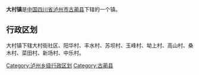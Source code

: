 {{中国乡级行政区
|行政区全称 = 大村镇
|景观照片文件名 = 
|景观照片描述 = 
|汉语拼音 =
|其他语言 = 
|其他语言名称 = 
|位置图文件名 = 
|位置图描述 = 
|自定义图片=
|上级行政区 = [[四川省|四川省]][[泸州市|泸州市]][[古蔺县|古蔺县]]
|行政区类别 = 镇
|行政区划代码 = 
|行政区划 = 
|村委会 = 
|居委会 = 
|建置时间 = 
|领导职位 = 
|领导名称 = 
|政府驻地 = 
|毗邻 = 
|地理坐标 = 
|总面积 = 
|总人口 = 
|户籍人口 = 
|户籍人口年份 = 
|常住人口 = 
|常住人口年份 = 
|人口密度 = 
|GDP = 
|邮政编码 = 
|电话区号 = 
|官方网站 = 
|网站名称 = 
}}
'''大村镇'''是[[中华人民共和国|中国]][[四川省|四川省]][[泸州市|泸州市]][[古蔺县|古蔺县]]下辖的一个镇。

== 行政区划 ==

大村镇下辖大村街社区、阳华村、丰水村、苏坝村、玉峰村、坳上村、高山村、桑木村、菜田村、新场村、中乐村。

{{四川小作品}}
{{古蔺县行政区划}}

[[Category:泸州乡级行政区划|Category:泸州乡级行政区划]]
[[Category:古蔺县|Category:古蔺县]]